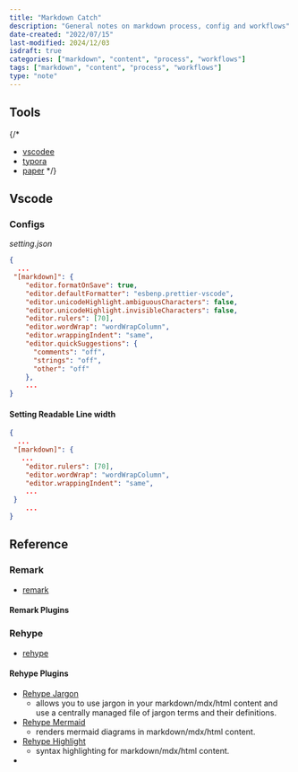 ```yaml
---
title: "Markdown Catch"
description: "General notes on markdown process, config and workflows"
date-created: "2022/07/15"
last-modified: 2024/12/03
isdraft: true
categories: ["markdown", "content", "process", "workflows"]
tags: ["markdown", "content", "process", "workflows"]
type: "note"
---
```


## Tools
{/* 
- [vscodee]()
- [typora]()
- [paper]() 
*/}

## Vscode

### Configs

_setting.json_

```json
{
  ...
 "[markdown]": {
    "editor.formatOnSave": true,
    "editor.defaultFormatter": "esbenp.prettier-vscode",
    "editor.unicodeHighlight.ambiguousCharacters": false,
    "editor.unicodeHighlight.invisibleCharacters": false,
    "editor.rulers": [70],
    "editor.wordWrap": "wordWrapColumn",
    "editor.wrappingIndent": "same",
    "editor.quickSuggestions": {
      "comments": "off",
      "strings": "off",
      "other": "off"
    },
    ...
}

```

#### Setting Readable Line width

```json
{
  ...
 "[markdown]": {
   ...
    "editor.rulers": [70],
    "editor.wordWrap": "wordWrapColumn",
    "editor.wrappingIndent": "same",
    ...
 }
    ...
}

```


## Reference

### Remark 

- [remark](https://github.com/remarkjs/remark)

#### Remark Plugins 



### Rehype 

- [rehype](https://github.com/rehypejs/rehype)

#### Rehype Plugins 

- [Rehype Jargon](https://github.com/freesewing/freesewing/tree/develop/packages/rehype-jargon)
  - allows you to use jargon in your markdown/mdx/html content and use a centrally managed file of jargon terms and their definitions.
- [Rehype Mermaid](https://github.com/remcohaszing/rehype-mermaid)
  - renders mermaid diagrams in markdown/mdx/html content.
- [Rehype Highlight](https://github.com/rehypejs/rehype-highlight)
  - syntax highlighting for markdown/mdx/html content.
- 